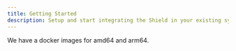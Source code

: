 ```yaml
---
title: Getting Started
description: Setup and start integrating the Shield in your existing system.
---
```


<Cards>
  <Card
    title="Installation"
    href="https://docs.shield.rs/getting-started/installation"
  >
    We have a docker images for amd64 and arm64.
  </Card>
</Cards>
